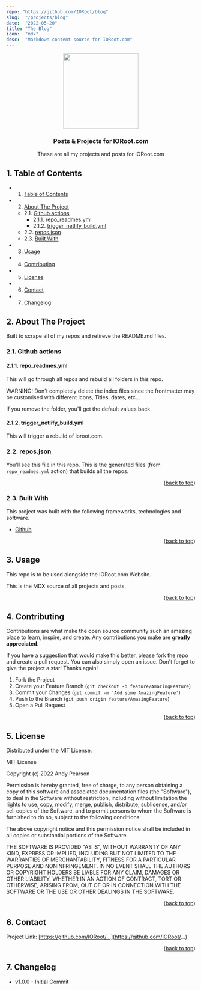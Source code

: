```yaml
---
repo: "https://github.com/IORoot/blog"
slug:  "/projects/blog"
date:  "2022-05-20"
title: "The Blog"
icon:  "mdx"
desc:  "Markdown content source for IORoot.com"
---
```

<div id="top"></div>

<div align="center">

<img src="https://svg-rewriter.sachinraja.workers.dev/?url=https%3A%2F%2Fcdn.jsdelivr.net%2Fnpm%2F%40mdi%2Fsvg%406.7.96%2Fsvg%2Fbook-open-page-variant.svg&fill=%23FACC15&width=200px&height=200px" style="width:200px;"/>

<h3 align="center">Posts & Projects for IORoot.com</h3>

<p align="center">
    These are all my projects and posts for IORoot.com
</p>
</div>

##  1. <a name='TableofContents'></a>Table of Contents


* 1. [Table of Contents](#TableofContents)
* 2. [About The Project](#AboutTheProject)
	* 2.1. [Github actions](#Githubactions)
		* 2.1.1. [repo_readmes.yml](#repo_readmes.yml)
		* 2.1.2. [trigger_netlify_build.yml](#trigger_netlify_build.yml)
	* 2.2. [repos.json](#repos.json)
	* 2.3. [Built With](#BuiltWith)
* 3. [Usage](#Usage)
* 4. [Contributing](#Contributing)
* 5. [License](#License)
* 6. [Contact](#Contact)
* 7. [ Changelog](#Changelog)



##  2. <a name='AboutTheProject'></a>About The Project

Built to scrape all of my repos and retireve the README.md files.

###  2.1. <a name='Githubactions'></a>Github actions

####  2.1.1. <a name='repo_readmes.yml'></a>repo_readmes.yml

This will go through all repos and rebuild all folders in this repo.

WARNING! Don't completely delete the index files since the frontmatter may be customised
with different Icons, Titles, dates, etc...

If you remove the folder, you'll get the default values back.

####  2.1.2. <a name='trigger_netlify_build.yml'></a>trigger_netlify_build.yml

This will trigger a rebuild of ioroot.com.

###  2.2. <a name='repos.json'></a>repos.json

You'll see this file  in this repo. This is the generated files (from `repo_readmes.yml` action) that builds all the repos.




<p align="right">(<a href="#top">back to top</a>)</p>



###  2.3. <a name='BuiltWith'></a>Built With

This project was built with the following frameworks, technologies and software.

* [Github](https://github.com/)

<p align="right">(<a href="#top">back to top</a>)</p>






##  3. <a name='Usage'></a>Usage

This repo is to be used alongside the IORoot.com Website. 

This is the MDX source of all projects and posts.


<p align="right">(<a href="#top">back to top</a>)</p>





##  4. <a name='Contributing'></a>Contributing

Contributions are what make the open source community such an amazing place to learn, inspire, and create. Any contributions you make are **greatly appreciated**.

If you have a suggestion that would make this better, please fork the repo and create a pull request. You can also simply open an issue.
Don't forget to give the project a star! Thanks again!

1. Fork the Project
2. Create your Feature Branch (`git checkout -b feature/AmazingFeature`)
3. Commit your Changes (`git commit -m 'Add some AmazingFeature'`)
4. Push to the Branch (`git push origin feature/AmazingFeature`)
5. Open a Pull Request

<p align="right">(<a href="#top">back to top</a>)</p>



##  5. <a name='License'></a>License

Distributed under the MIT License.

MIT License

Copyright (c) 2022 Andy Pearson

Permission is hereby granted, free of charge, to any person obtaining a copy
of this software and associated documentation files (the "Software"), to deal
in the Software without restriction, including without limitation the rights
to use, copy, modify, merge, publish, distribute, sublicense, and/or sell
copies of the Software, and to permit persons to whom the Software is
furnished to do so, subject to the following conditions:

The above copyright notice and this permission notice shall be included in all
copies or substantial portions of the Software.

THE SOFTWARE IS PROVIDED "AS IS", WITHOUT WARRANTY OF ANY KIND, EXPRESS OR
IMPLIED, INCLUDING BUT NOT LIMITED TO THE WARRANTIES OF MERCHANTABILITY,
FITNESS FOR A PARTICULAR PURPOSE AND NONINFRINGEMENT. IN NO EVENT SHALL THE
AUTHORS OR COPYRIGHT HOLDERS BE LIABLE FOR ANY CLAIM, DAMAGES OR OTHER
LIABILITY, WHETHER IN AN ACTION OF CONTRACT, TORT OR OTHERWISE, ARISING FROM,
OUT OF OR IN CONNECTION WITH THE SOFTWARE OR THE USE OR OTHER DEALINGS IN THE
SOFTWARE.

<p align="right">(<a href="#top">back to top</a>)</p>



##  6. <a name='Contact'></a>Contact

Project Link: [https://github.com/IORoot/...](https://github.com/IORoot/...)

<p align="right">(<a href="#top">back to top</a>)</p>


##  7. <a name='Changelog'></a> Changelog

- v1.0.0 - Initial Commit
